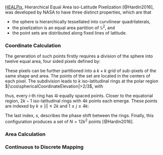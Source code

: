 [HEALPix](/documentation/acronyms.qmd), Hierarchical Equal Area iso-Latitude Pixelization [@Hardin2016], was developed by NASA to have three distinct properties, which are that

* the sphere is hierarchically tessellated into curvilinear quadrilaterals,
* the pixelization is an equal area partition of $\mathbb{S}^2$, and
* the point sets are distributed along fixed lines of latitude.


### Coordinate Calculation

The generation of such points firstly requires a division of the sphere into twelve equal area, four sided pixels defined by:
\begin{aligned}
    |\cos\sphericalCoordinateElevation|>\frac{2}{3}, \qquad \sphericalCoordinateAzimuth=m\frac{\pi}{2}, \qquad & \quad m = 0,1,2,3 \\
    \cos\sphericalCoordinateElevation = \frac{-2-4m}{3} + \frac{8\sphericalCoordinateAzimuth}{3\pi}, \qquad \frac{m\pi}{2} \leq \sphericalCoordinateAzimuth \leq \frac{(m+1)\pi}{2}, \qquad & \quad m=0,1,2,3 \\
    \cos\sphericalCoordinateElevation=\frac{2-4m}{3}-\frac{8\sphericalCoordinateAzimuth}{3\pi}, \qquad \frac{-(m+1)\pi}{2} \leq \sphericalCoordinateAzimuth \leq \frac{-m\pi}{2}, \qquad & \quad  m=0,1,2,3.
\end{aligned}

These pixels can be further partitioned into a $k \times k$ grid of sub-pixels of the same shape and area. The points of the set are located in the centers of each pixel. The subdivision leads to $k$ iso-latitudinal rings at the polar region $|\cos\sphericalCoordinateElevation|>2/3$, with
\begin{equation}
    |\cos\sphericalCoordinateElevation_i|=1-\frac{i^2}{3k^2}, \qquad \sphericalCoordinateAzimuth_j=\frac{\pi}{2i} \left( j - \frac{1}{2} \right),
\end{equation}

thus, every $i$-th ring has $4i$ equally spaced points. Closer to the equatorial region, $2k-1$ iso-latitudinal rings with $4k$ points each emerge. These points are indexed by $k \leq |i| \leq 2k$ and $1 \leq j \leq 4k$:
\begin{equation}
    |\cos\sphericalCoordinateElevation_i| = \frac{4}{3} - \frac{2i}{3k}, \qquad \sphericalCoordinateAzimuth_j = \frac{\pi}{2k} \left( j - \frac{s}{2} \right), \qquad s = (i-k+1) \mod 2.
\end{equation}

The last index, $s$, describes the phase shift between the rings. Finally, this configuration produces a set of $N=12k^2$ points [@Hardin2016].


### Area Calculation


### Continuous to Discrete Mapping
